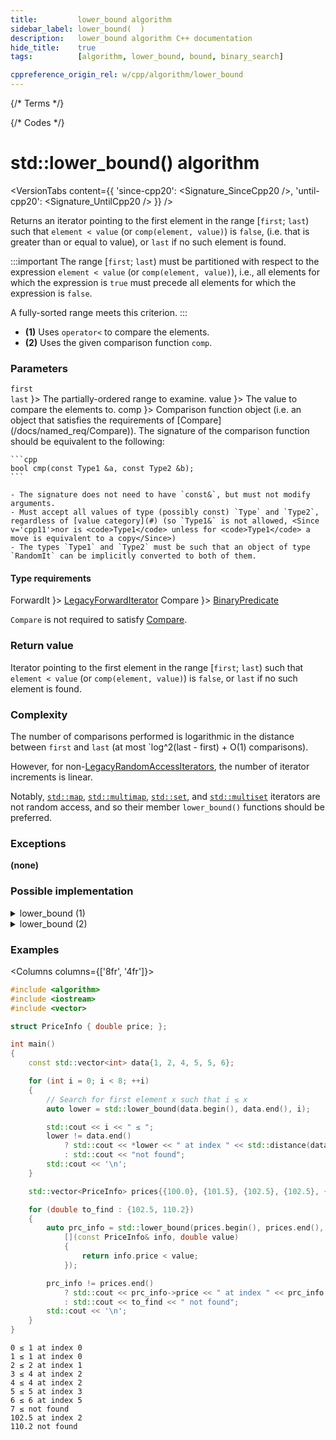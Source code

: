```yaml
---
title:         lower_bound algorithm
sidebar_label: lower_bound(  )
description:   lower_bound algorithm C++ documentation
hide_title:    true
tags:          [algorithm, lower_bound, bound, binary_search]

cppreference_origin_rel: w/cpp/algorithm/lower_bound
---
```



{/* Terms */}


{/* Codes */}


# std::lower_bound() algorithm

<VersionTabs content={{
  'since-cpp20': <Signature_SinceCpp20 />,
  'until-cpp20': <Signature_UntilCpp20 />
}} />

Returns an iterator pointing to the first element in the range [`first`; `last`) such that `element < value`
(or `comp(element, value)`) is `false`, (i.e. that is greater than or equal to value), or `last` if no such element is found.

:::important
The range [`first`; `last`) must be partitioned with respect to the expression `element < value` (or `comp(element, value)`),
i.e., all elements for which the expression is `true` must precede all elements for which the expression is `false`.

A fully-sorted range meets this criterion.
:::

- **(1)** Uses `operator<` to compare the elements.
- **(2)** Uses the given comparison function `comp`.

### Parameters

<SymbolTable>
  <Symbol none noLink name={ <> <code>first</code> <br/> <code>last</code> </> }>
    The partially-ordered range to examine.
  </Symbol>
  <Symbol none noLink name={ <code>value</code> }>
    The value to compare the elements to.
  </Symbol>
  <Symbol none noLink name={ <code>comp</code> }>
    Comparison function object (i.e. an object that satisfies the requirements of [Compare](/docs/named_req/Compare)).
    The signature of the comparison function should be equivalent to the following:

    ```cpp
    bool cmp(const Type1 &a, const Type2 &b);
    ```

    - The signature does not need to have `const&`, but must not modify arguments.
    - Must accept all values of type (possibly const) `Type` and `Type2`, regardless of [value category](#) (so `Type1&` is not allowed, <Since v='cpp11'>nor is <code>Type1</code> unless for <code>Type1</code> a move is equivalent to a copy</Since>)
    - The types `Type1` and `Type2` must be such that an object of type `RandomIt` can be implicitly converted to both of them.
  </Symbol>
</SymbolTable>

#### Type requirements

<SymbolTable>
  <Symbol none noLink name={ <code>ForwardIt</code> }>
    <a href="/docs/named_req/LegacyForwardIterator">LegacyForwardIterator</a>
  </Symbol>
  <Symbol none noLink name={ <code>Compare</code> }>
    <a href="/docs/named_req/BinaryPredicate">BinaryPredicate</a>
  </Symbol>
</SymbolTable>

`Compare` is not required to satisfy [Compare](/docs/named_req/Compare).

### Return value

Iterator pointing to the first element in the range [`first`; `last`) such that `element < value` (or `comp(element, value)`) is `false`, or `last` if no such element is found.

### Complexity

The number of comparisons performed is logarithmic in the distance between `first` and `last` (at most `log^2(last - first) + O(1) comparisons).

However, for non-[LegacyRandomAccessIterators](/docs/named_req/LegacyRandomAccessIterators), the number of iterator increments is linear.

Notably, [`std::map`](/docs/std/containers/maps/map), [`std::multimap`](/docs/std/containers/maps/multimap),
[`std::set`](/docs/std/containers/sets/set), and [`std::multiset`](/docs/std/containers/sets/multiset) iterators are not random access,
and so their member `lower_bound()` functions should be preferred.

### Exceptions

**(none)**

### Possible implementation

<details>
<summary>lower_bound (1)</summary>

```cpp
template<class ForwardIt, class T>
ForwardIt lower_bound(ForwardIt first, ForwardIt last, const T& value)
{
    ForwardIt it;
    typename std::iterator_traits<ForwardIt>::difference_type count, step;
    count = std::distance(first, last);

    while (count > 0)
    {
        it = first;
        step = count / 2;
        std::advance(it, step);

        if (*it < value)
        {
            first = ++it;
            count -= step + 1;
        }
        else
            count = step;
    }

    return first;
}
```

</details>

<details>
<summary>lower_bound (2)</summary>

```cpp
template<class ForwardIt, class T, class Compare>
ForwardIt lower_bound(ForwardIt first, ForwardIt last, const T& value, Compare comp)
{
    ForwardIt it;
    typename std::iterator_traits<ForwardIt>::difference_type count, step;
    count = std::distance(first, last);

    while (count > 0)
    {
        it = first;
        step = count / 2;
        std::advance(it, step);

        if (comp(*it, value))
        {
            first = ++it;
            count -= step + 1;
        }
        else
            count = step;
    }

    return first;
}
```

</details>

### Examples

<Columns columns={['8fr', '4fr']}>
<div>

```cpp title='Main.cpp' showLineNumbers
#include <algorithm>
#include <iostream>
#include <vector>

struct PriceInfo { double price; };

int main()
{
    const std::vector<int> data{1, 2, 4, 5, 5, 6};

    for (int i = 0; i < 8; ++i)
    {
        // Search for first element x such that i ≤ x
        auto lower = std::lower_bound(data.begin(), data.end(), i);

        std::cout << i << " ≤ ";
        lower != data.end()
            ? std::cout << *lower << " at index " << std::distance(data.begin(), lower)
            : std::cout << "not found";
        std::cout << '\n';
    }

    std::vector<PriceInfo> prices{{100.0}, {101.5}, {102.5}, {102.5}, {107.3}};

    for (double to_find : {102.5, 110.2})
    {
        auto prc_info = std::lower_bound(prices.begin(), prices.end(), to_find,
            [](const PriceInfo& info, double value)
            {
                return info.price < value;
            });

        prc_info != prices.end()
            ? std::cout << prc_info->price << " at index " << prc_info - prices.begin()
            : std::cout << to_find << " not found";
        std::cout << '\n';
    }
}
```

</div>
<div>

```plaintext title="Output"
0 ≤ 1 at index 0
1 ≤ 1 at index 0
2 ≤ 2 at index 1
3 ≤ 4 at index 2
4 ≤ 4 at index 2
5 ≤ 5 at index 3
6 ≤ 6 at index 5
7 ≤ not found
102.5 at index 2
110.2 not found
```

</div>
</Columns>
